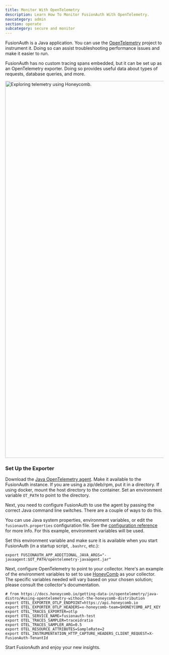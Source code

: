 ```yaml
---
title: Monitor With OpenTelemetry
description: Learn How To Monitor FusionAuth With OpenTelemetry.
navcategory: admin
section: operate
subcategory: secure and monitor
---
```


FusionAuth is a Java application. You can use the [OpenTelemetry](https://github.com/open-telemetry/opentelemetry-java-instrumentation) project to instrument it. Doing so can assist troubleshooting performance issues and make it easier to run.

FusionAuth has no custom tracing spans embedded, but it can be set up as an OpenTelemetry exporter. Doing so provides useful data about types of requests, database queries, and more.

<img src="/img/docs/operate/secure-and-monitor/opentelemetry-display.png" alt="Exploring telemetry using Honeycomb." width="1200" />

### Set Up the Exporter

Download the [Java OpenTelemetry agent](https://github.com/open-telemetry/opentelemetry-java-instrumentation). Make it available to the FusionAuth instance. If you are using a zip/deb/rpm, put it in a directory. If using docker, mount the host directory to the container.
Set an environment variable `OT_PATH` to point to the directory.

Next, you need to configure FusionAuth to use the agent by passing the correct Java command line switches. There are a couple of ways to do this.

You can use Java system properties, environment variables, or edit the `fusionauth.properties` configuration file. See the [configuration reference](/docs/reference/configuration) for more info. For this example, environment variables will be used.

Set this environment variable and make sure it is available when you start FusionAuth (in a startup script, `.bashrc`, etc.):

```shell title="Enabling OpenTelemetry export"
export FUSIONAUTH_APP_ADDITIONAL_JAVA_ARGS="-javaagent:$OT_PATH/opentelemetry-javaagent.jar"
```

Next, configure OpenTelemetry to point to your collector.
Here's an example of the environment variables to set to use [HoneyComb](https://www.honeycomb.io/) as your collector. The specific variables needed will vary based on your chosen solution; please consult the collector's documentation.

```shell title="Configuring OpenTelemetry collector"
# from https://docs.honeycomb.io/getting-data-in/opentelemetry/java-distro/#using-opentelemetry-without-the-honeycomb-distribution
export OTEL_EXPORTER_OTLP_ENDPOINT=https://api.honeycomb.io
export OTEL_EXPORTER_OTLP_HEADERS=x-honeycomb-team=$HONEYCOMB_API_KEY
export OTEL_TRACES_EXPORTER=otlp
export OTEL_SERVICE_NAME=fusionauth-test
export OTEL_TRACES_SAMPLER=traceidratio
export OTEL_TRACES_SAMPLER_ARG=0.5
export OTEL_RESOURCE_ATTRIBUTES=SampleRate=2
export OTEL_INSTRUMENTATION_HTTP_CAPTURE_HEADERS_CLIENT_REQUEST=X-FusionAuth-TenantId
```

Start FusionAuth and enjoy your new insights.